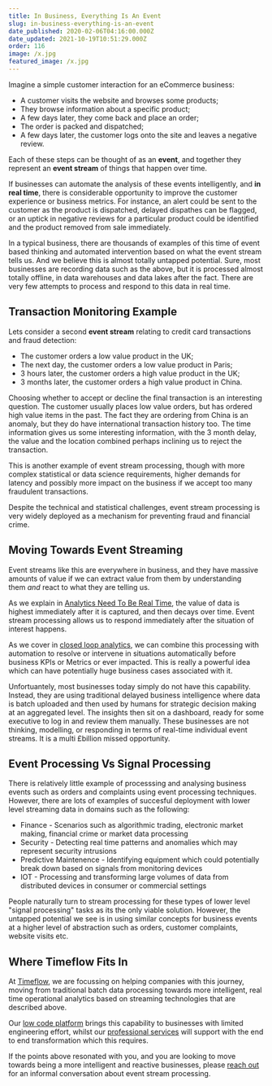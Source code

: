 ```yaml
---
title: In Business, Everything Is An Event
slug: in-business-everything-is-an-event
date_published: 2020-02-06T04:16:00.000Z
date_updated: 2021-10-19T10:51:29.000Z
order: 116
image: /x.jpg
featured_image: /x.jpg
---
```


Imagine a simple customer interaction for an eCommerce business:

- A customer visits the website and browses some products;
- They browse information about a specific product;
- A few days later, they come back and place an order;
- The order is packed and dispatched;
- A few days later, the customer logs onto the site and leaves a negative review.

Each of these steps can be thought of as an **event**, and together they represent an **event stream** of things that happen over time.  

If businesses can automate the analysis of these events intelligently, and **in real time**, there is considerable opportunity to improve the customer experience or business metrics.  For instance, an alert could be sent to the customer as the product is dispatched, delayed dispathes can be flagged, or an uptick in negative reviews for a particular product could be identified and the product removed from sale immediately.  

In a typical business, there are thousands of examples of this time of event based thinking and automated intervention based on what the event stream tells us.  And we believe this is almost totally untapped potential.  Sure, most businesses are recording  data such as the above, but it is processed almost totally offline, in data warehouses and data lakes after the fact.  There are very few attempts to process and respond to this data in real time.  

## Transaction Monitoring Example

Lets consider a second **event stream** relating to credit card transactions and fraud detection:

- The customer orders a low value product in the UK;
- The next day, the customer orders a low value product in Paris;
- 3 hours later, the customer orders a high value product in the UK;
- 3 months later, the customer orders a high value product in China.

Choosing whether to accept or decline the final transaction is an interesting question.  The customer usually places low value orders, but has ordered high value items in the past.  The fact they are ordering from China is an anomaly, but they do have international transaction history too.  The time information gives us some interesting information, with the 3 month delay, the value and the location combined perhaps inclining us to reject the transaction.

This is another example of event stream processing, though with more complex statistical or data science requirements, higher demands for latency and possibly more impact on the business if we accept too many fraudulent transactions.  

Despite the technical and statistical challenges, event stream processing is very widely deployed as a mechanism for preventing fraud and financial crime.  

## Moving Towards Event Streaming

Event streams like this are everywhere in business, and they have massive amounts of value if we can extract value from them by understanding them *and* react to what they are telling us.  

As we explain in [Analytics Need To Be Real Time](/analytics-increasingly-need-to-be-real-time-to-maximise-their-value), the value of data is highest immediately after it is captured, and then decays over time.  Event stream processing allows us to respond immediately after the situation of interest happens.  

As we cover in [closed loop analytics](/closed-loop-analytics), we can combine this processing with automation to resolve or intervene in situations automatically before business KPIs or Metrics or ever impacted.  This is really a powerful idea which can have potentially huge business cases associated with it.  

Unfortuantely, most businesses today simply do not have this capability.  Instead, they are using traditional delayed business intelligence where data is batch uploaded and then used by humans for strategic decision making at an aggregated level.  The insights then sit on a dashboard, ready for some executive to log in and review them manually.  These businesses are not thinking, modelling, or responding in terms of real-time individual event streams.  It is a multi £billion missed opportunity.   

## Event Processing Vs Signal Processing

There is relatively little example of processsing and analysing business events such as orders and complaints using event processing techniques.  However, there are lots of examples of succesful deployment with lower level streaming data in domains such as the following:

- Finance - Scenarios such as algorithmic trading, electronic market making, financial crime or market data processing 
- Security - Detecting real time patterns and anomalies which may represent security intrusions 
- Predictive Maintenence - Identifying equipment which could potentially break down based on signals from monitoring devices
- IOT - Processing and transforming large volumes of data from distributed devices in consumer or commercial settings 

People naturally turn to stream processing for these types of lower level "signal processing" tasks  as its the only viable solution.  However, the untapped potential we see is in using similar concepts for business events at a higher level of abstraction such as orders, customer complaints, website visits etc.  

## Where Timeflow Fits In 

At [Timeflow](/), we are focussing on helping companies with this journey, moving from traditional batch data processing towards more intelligent, real time operational analytics based on streaming technologies that are described above.  

Our [low code platform](/) brings this capability to businesses with limited engineering effort, whilst our [professional services](/services) will support with the end to end transformation which this requires.  

If the points above resonated with you, and you are looking to move towards being a more intelligent and reactive businesses, please [reach out](/) for an informal conversation about event stream processing.  